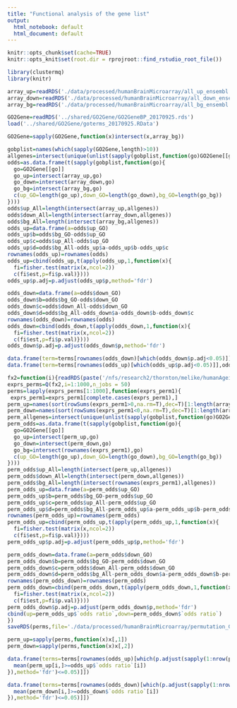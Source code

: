 ```yaml
---
title: "Functional analysis of the gene list"
output:
  html_notebook: default
  html_document: default
---
```



```r
knitr::opts_chunk$set(cache=TRUE)
knitr::opts_knit$set(root.dir = rprojroot::find_rstudio_root_file())
```

```r
library(clustermq)
library(knitr)
```


```r
array_up=readRDS('./data/processed/humanBrainMicroarray/all_up_ensembl.rds')
array_down=readRDS('./data/processed/humanBrainMicroarray/all_down_ensembl.rds')
array_bg=readRDS('./data/processed/humanBrainMicroarray/all_bg_ensembl.rds')
```

```r
GO2Gene=readRDS('../shared/GO2Gene/GO2GeneBP_20170925.rds')
load('../shared/GO2Gene/goterms_20170925.RData')
```

```r
GO2Gene=sapply(GO2Gene,function(x)intersect(x,array_bg))
```

```r
gobplist=names(which(sapply(GO2Gene,length)>10))
allgenes=intersect(unique(unlist(sapply(gobplist,function(go)GO2Gene[[go]]))),array_bg)
odds=as.data.frame(t(sapply(gobplist,function(go){
  go=GO2Gene[[go]]
  go_up=intersect(array_up,go)
  go_down=intersect(array_down,go)
  go_bg=intersect(array_bg,go)
  c(up_GO=length(go_up),down_GO=length(go_down),bg_GO=length(go_bg))
})))
odds$up_All=length(intersect(array_up,allgenes))
odds$down_All=length(intersect(array_down,allgenes))
odds$bg_All=length(intersect(array_bg,allgenes))
odds_up=data.frame(a=odds$up_GO)
odds_up$b=odds$bg_GO-odds$up_GO
odds_up$c=odds$up_All-odds$up_GO
odds_up$d=odds$bg_All-odds_up$a-odds_up$b-odds_up$c
rownames(odds_up)=rownames(odds)
odds_up=cbind(odds_up,t(apply(odds_up,1,function(x){
  fi=fisher.test(matrix(x,ncol=2))
  c(fi$est,p=fi$p.val)})))
odds_up$p.adj=p.adjust(odds_up$p,method='fdr')

odds_down=data.frame(a=odds$down_GO)
odds_down$b=odds$bg_GO-odds$down_GO
odds_down$c=odds$down_All-odds$down_GO
odds_down$d=odds$bg_All-odds_down$a-odds_down$b-odds_down$c
rownames(odds_down)=rownames(odds)
odds_down=cbind(odds_down,t(apply(odds_down,1,function(x){
  fi=fisher.test(matrix(x,ncol=2))
  c(fi$est,p=fi$p.val)})))
odds_down$p.adj=p.adjust(odds_down$p,method='fdr')
```

```r
data.frame(term=terms[rownames(odds_down)[which(odds_down$p.adj<0.05)]],odds_down[which(odds_down$p.adj<0.05),])
data.frame(term=terms[rownames(odds_up)[which(odds_up$p.adj<0.05)]],odds_up[which(odds_up$p.adj<0.05),])
```

```r
fx2=function(i){readRDS(paste('/nfs/research2/thornton/melike/humanAgeing_CMap/data/processed/permutation/cormat/perm',i,'.rds',sep=''))}
exprs_perms=Q(fx2,i=1:1000,n_jobs = 50)
perms=lapply(exprs_perms[1:1000],function(exprs_perm1){
 exprs_perm1=exprs_perm1[complete.cases(exprs_perm1),]
perm_up=names(sort(rowSums(exprs_perm1>0,na.rm=T),dec=T)[1:length(array_up)])
perm_down=names(sort(rowSums(exprs_perm1<0,na.rm=T),dec=T)[1:length(array_down)])
perm_allgenes=intersect(unique(unlist(sapply(gobplist,function(go)GO2Gene[[go]]))),rownames(exprs_perm1))
perm_odds=as.data.frame(t(sapply(gobplist,function(go){
  go=GO2Gene[[go]]
  go_up=intersect(perm_up,go)
  go_down=intersect(perm_down,go)
  go_bg=intersect(rownames(exprs_perm1),go)
  c(up_GO=length(go_up),down_GO=length(go_down),bg_GO=length(go_bg))
})))
perm_odds$up_All=length(intersect(perm_up,allgenes))
perm_odds$down_All=length(intersect(perm_down,allgenes))
perm_odds$bg_All=length(intersect(rownames(exprs_perm1),allgenes))
perm_odds_up=data.frame(a=perm_odds$up_GO)
perm_odds_up$b=perm_odds$bg_GO-perm_odds$up_GO
perm_odds_up$c=perm_odds$up_All-perm_odds$up_GO
perm_odds_up$d=perm_odds$bg_All-perm_odds_up$a-perm_odds_up$b-perm_odds_up$c
rownames(perm_odds_up)=rownames(perm_odds)
perm_odds_up=cbind(perm_odds_up,t(apply(perm_odds_up,1,function(x){
  fi=fisher.test(matrix(x,ncol=2))
  c(fi$est,p=fi$p.val)})))
perm_odds_up$p.adj=p.adjust(perm_odds_up$p,method='fdr')

perm_odds_down=data.frame(a=perm_odds$down_GO)
perm_odds_down$b=perm_odds$bg_GO-perm_odds$down_GO
perm_odds_down$c=perm_odds$down_All-perm_odds$down_GO
perm_odds_down$d=perm_odds$bg_All-perm_odds_down$a-perm_odds_down$b-perm_odds_down$c
rownames(perm_odds_down)=rownames(perm_odds)
perm_odds_down=cbind(perm_odds_down,t(apply(perm_odds_down,1,function(x){
  fi=fisher.test(matrix(x,ncol=2))
  c(fi$est,p=fi$p.val)})))
perm_odds_down$p.adj=p.adjust(perm_odds_down$p,method='fdr')
cbind(up=perm_odds_up$`odds ratio`,down=perm_odds_down$`odds ratio`)  
})
saveRDS(perms,file='./data/processed/humanBrainMicroarray/permutation_GO.rds')
```

```r
perm_up=sapply(perms,function(x)x[,1])
perm_down=sapply(perms,function(x)x[,2])
```

```r
data.frame(terms=terms[rownames(odds_up)[which(p.adjust(sapply(1:nrow(perm_up),function(i){
  mean(perm_up[i,]>=odds_up$`odds ratio`[i])
}),method='fdr')<=0.05)]])

data.frame(terms=terms[rownames(odds_down)[which(p.adjust(sapply(1:nrow(perm_down),function(i){
  mean(perm_down[i,]>=odds_down$`odds ratio`[i])
}),method='fdr')<=0.05)]])
```

